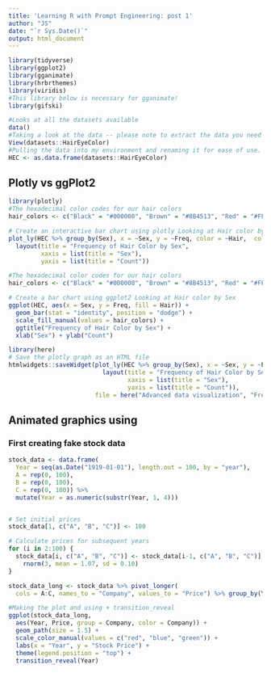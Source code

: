 ```yaml
---
title: 'Learning R with Prompt Engineering: post 1'
author: "JS"
date: "`r Sys.Date()`"
output: html_document
---
```


```r
library(tidyverse)
library(ggplot2)
library(gganimate)
library(hrbrthemes)
library(viridis)
#This library below is necessary for gganimate!
library(gifski)
```

```r
#Looks at all the datasets available
data()
#Taking a look at the data -- please note to extract the data you need to use the "datasets" not "data"
View(datasets::HairEyeColor)
#Pulling the data into my environment and renaming it for ease of use. 
HEC <- as.data.frame(datasets::HairEyeColor)
```

## Plotly vs ggPlot2
```r
library(plotly)
#The hexadecimal color codes for our hair colors 
hair_colors <- c("Black" = "#000000", "Brown" = "#8B4513", "Red" = "#FF0000", "Blond" = "#F5DEB3")

# Create an interactive bar chart using plotly Looking at Hair color by Sex
plot_ly(HEC %>% group_by(Sex), x = ~Sex, y = ~Freq, color = ~Hair,  colors = hair_colors , type = "bar") %>%
  layout(title = "Frequency of Hair Color by Sex",
         xaxis = list(title = "Sex"),
         yaxis = list(title = "Count"))

```

```r
#The hexadecimal color codes for our hair colors 
hair_colors <- c("Black" = "#000000", "Brown" = "#8B4513", "Red" = "#FF0000", "Blond" = "#F5DEB3")

# Create a bar chart using ggplot2 Looking at Hair color by Sex
ggplot(HEC, aes(x = Sex, y = Freq, fill = Hair)) +
  geom_bar(stat = "identity", position = "dodge") +
  scale_fill_manual(values = hair_colors) +
  ggtitle("Frequency of Hair Color by Sex") +
  xlab("Sex") + ylab("Count")

```
```r
library(here)
# Save the plotly graph as an HTML file
htmlwidgets::saveWidget(plot_ly(HEC %>% group_by(Sex), x = ~Sex, y = ~Freq, color = ~Hair, colors = hair_colors, type = "bar") %>%
                          layout(title = "Frequency of Hair Color by Sex",
                                 xaxis = list(title = "Sex"),
                                 yaxis = list(title = "Count")),
                        file = here("Advanced data visualization", "Freq of hair color by sex.html"))
```


## Animated graphics using

### First creating fake stock data
```r
stock_data <- data.frame(
  Year = seq(as.Date("1919-01-01"), length.out = 100, by = "year"),
  A = rep(0, 100),
  B = rep(0, 100),
  C = rep(0, 100)) %>%
  mutate(Year = as.numeric(substr(Year, 1, 4)))


# Set initial prices
stock_data[1, c("A", "B", "C")] <- 100

# Calculate prices for subsequent years
for (i in 2:100) {
  stock_data[i, c("A", "B", "C")] <- stock_data[i-1, c("A", "B", "C")] *
    rnorm(3, mean = 1.07, sd = 0.10)
}

stock_data_long <- stock_data %>% pivot_longer(
  cols = A:C, names_to = "Company", values_to = "Price") %>% group_by(Year)

```

```r
#Making the plot and using + transition_reveal
ggplot(stock_data_long,
  aes(Year, Price, group = Company, color = Company)) +
  geom_path(size = 1.5) +
  scale_color_manual(values = c("red", "blue", "green")) +
  labs(x = "Year", y = "Stock Price") +
  theme(legend.position = "top") +
  transition_reveal(Year)


```

